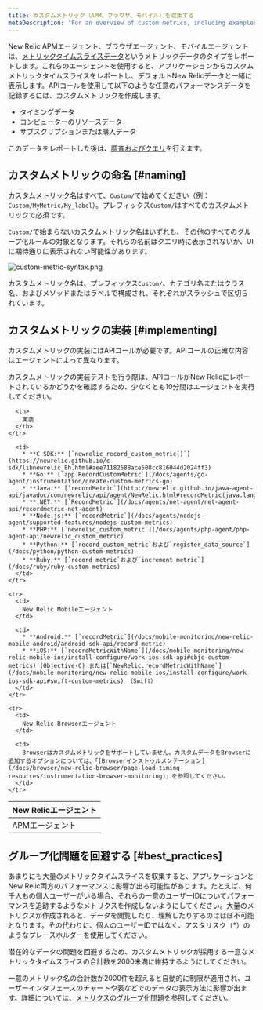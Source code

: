 ```yaml
---
title: カスタムメトリック（APM、ブラウザ、モバイル）を収集する
metaDescription: 'For an overview of custom metrics, including examples, best practices, and a quick reference by New Relic agent, start here.'
---
```


New Relic APMエージェント、ブラウザエージェント、モバイルエージェントは、[メトリックタイムスライスデータ](/docs/using-new-relic/data/understand-data/new-relic-data-types#timeslice-data)というメトリックデータのタイプをレポートします。これらのエージェントを使用すると、アプリケーションからカスタムメトリックタイムスライスをレポートし、デフォルトNew Relicデータと一緒に表示します。APIコールを使用して以下のような任意のパフォーマンスデータを記録するには、カスタムメトリックを作成します。

* タイミングデータ
* コンピューターのリソースデータ
* サブスクリプションまたは購入データ

このデータをレポートした後は、[調査およびクエリ](/docs/query-your-data/nrql-new-relic-query-language/nrql-query-tutorials/query-apm-metric-timeslice-data-nrql)を行えます。

## カスタムメトリックの命名 [#naming]

カスタムメトリック名はすべて、`Custom/`で始めてください（例：`Custom/MyMetric/My_label`）。プレフィックス`Custom/`はすべてのカスタムメトリックで必須です。

`Custom/`で始まらないカスタムメトリック名はいずれも、その他のすべてのグループ化ルールの対象となります。それらの名前はクエリ時に表示されないか、UIに期待通りに表示されない可能性があります。

![custom-metric-syntax.png](./images/custom-metric-syntax.png "custom-metric-syntax.png")

カスタムメトリック名は、プレフィックス`Custom/`、カテゴリ名またはクラス名、およびメソッドまたはラベルで構成され、それぞれがスラッシュで区切られています。

## カスタムメトリックの実装 [#implementing]

カスタムメトリックの実装にはAPIコールが必要です。APIコールの正確な内容はエージェントによって異なります。

<Callout variant="tip">
  カスタムメトリックの実装テストを行う際は、APIコールがNew Relicにレポートされているかどうかを確認するため、少なくとも10分間はエージェントを実行してください。
</Callout>

<table>
  <thead>
    <tr>
      <th style={{ width: "200px" }}>
        New Relicエージェント
      </th>

      <th>
        実装
      </th>
    </tr>
  </thead>

  <tbody>
    <tr>
      <td>
        APMエージェント
      </td>

      <td>
        * **C SDK:** [`newrelic_record_custom_metric()`](https://newrelic.github.io/c-sdk/libnewrelic_8h.html#aee71182588ace508cc816044d2024ff3)
        * **Go:** [`app.RecordCustomMetric`](/docs/agents/go-agent/instrumentation/create-custom-metrics-go)
        * **Java:** [`recordMetric`](http://newrelic.github.io/java-agent-api/javadoc/com/newrelic/api/agent/NewRelic.html#recordMetric(java.lang.String,%20float))
        * **.NET:** [`RecordMetric`](/docs/agents/net-agent/net-agent-api/recordmetric-net-agent)
        * **Node.js:** [`recordMetric`](/docs/agents/nodejs-agent/supported-features/nodejs-custom-metrics)
        * **PHP:** [`newrelic_custom_metric`](/docs/agents/php-agent/php-agent-api/newrelic_custom_metric)
        * **Python:** [`record_custom_metric`および`register_data_source`](/docs/python/python-custom-metrics)
        * **Ruby:** [`record_metric`および`increment_metric`](/docs/ruby/ruby-custom-metrics)
      </td>
    </tr>

    <tr>
      <td>
        New Relic Mobileエージェント
      </td>

      <td>
        * **Android:** [`recordMetric`](/docs/mobile-monitoring/new-relic-mobile-android/android-sdk-api/record-metric)
        * **iOS:** [`recordMetricWithName`](/docs/mobile-monitoring/new-relic-mobile-ios/install-configure/work-ios-sdk-api#objc-custom-metrics) (Objective-C) または[`NewRelic.recordMetricWithName`](/docs/mobile-monitoring/new-relic-mobile-ios/install-configure/work-ios-sdk-api#swift-custom-metrics) （Swift）
      </td>
    </tr>

    <tr>
      <td>
        New Relic Browserエージェント
      </td>

      <td>
        Browserはカスタムメトリックをサポートしていません。カスタムデータをBrowserに追加するオプションについては、「[Browserインストゥルメンテーション](/docs/browser/new-relic-browser/page-load-timing-resources/instrumentation-browser-monitoring)」を参照してください。
      </td>
    </tr>
  </tbody>
</table>

## グループ化問題を回避する [#best_practices]

あまりにも大量のメトリックタイムスライスを収集すると、アプリケーションとNew Relic両方のパフォーマンスに影響が出る可能性があります。たとえば、何千人もの個人ユーザーがいる場合、それらの一意のユーザーIDについてパフォーマンスを追跡するようなメトリクスを作成しないようにしてください。大量のメトリクスが作成されると、データを閲覧したり、理解したりするのはほぼ不可能となります。その代わりに、個人のユーザーIDではなく、アスタリスク（\*）のようなプレースホルダーを使用してください。

<Callout variant="important">
  潜在的なデータの問題を回避するため、カスタムメトリックが採用する一意なメトリックタイムスライスの合計数を2000未満に維持するようにしてください。
</Callout>

一意のメトリック名の合計数が2000件を超えると自動的に制限が適用され、ユーザーインタフェースのチャートや表などでのデータの表示方法に影響が出ます。詳細については、[メトリクスのグループ化問題](/docs/features/metric-grouping-issues)を参照してください。